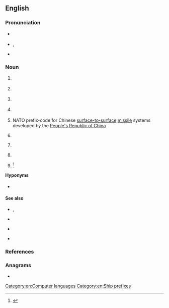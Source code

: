 ==English==

===Pronunciation===
* {{a|RP}} {{IPA|en|/siː ɛs ˈɛs/}}
* {{a|GA}} {{enPR|sē' ĕs' ĕsʹ}}, {{IPA|en|/ˌsi ˌɛs ˈɛs/}}
* {{rhymes|en|ɛs}}

===Noun===
{{en-noun|?}}

# {{lb|en|aviation|travel}} {{initialism of|en|{{l|en|change|Change}} {{l|en|segment|Segment}} {{l|en|status|Status}}}} {{gloss|A GDS code used on older types of airline keyboards}}
# {{lb|en|historical|nautical|military}} {{initialism of|en|{{l|en|Confederate States}} {{l|en|ship|Ship}}}} {{gloss|The designation for a commissioned warship operated by the {{l|en|Confederate States}} {{l|en|navy|Navy}}}}
# {{lb|en|media|DVD}} {{initialism of|en|{{l|en|content|Content}} {{l|en|scramble|Scramble}} {{l|en|system|System}}}}
# {{lb|en|medicine}} {{initialism of|en|{{l|en|Churg-Strauss syndrome}}}}
# {{lb|en|military|rocketry}} NATO prefix-code for Chinese [[surface-to-surface]] [[missile]] systems developed by the [[People's Republic of China]]
# {{lb|en|nautical}} {{initialism of|en|{{l|en|Canadian}} {{l|en|survey|Survey}} {{l|en|ship|Ship}}}} {{gloss|The designation for a survey ship operated by the Canadian Hydrographic Service}}
# {{lb|en|Web design}} {{initialism of|en|{{l|en|cascading|Cascading}} {{l|en|style sheet|Style Sheets}}}}
# {{lb|en|space travel|aviation}} {{initialism of|en|{{l|en|control|Control}} {{l|en|stick|Stick}} {{l|en|steering|Steering}}}} {{gloss|A method of [[Space Shuttle]] flight control}}
# {{lb|en|sports}} {{initialism of|en|{{l|en|critical|Critical}} {{l|en|swim|Swim}} {{l|en|speed|Speed}}}}<ref>{{cite-book|first1=R. J.|last1=Shephard|first2=P.-O.|last2=Astrand|title=The Encyclopaedia of Sports Medicine: An IOC Medical Commission Publication, Endurance in Sport|publisher=John Wiley & Sons|date=2008-04-30|isbn=9780470694824|quote=During recent years a variety of non-invasive tests have been suggested. One of the most interesting is the method of critical swim speed (CSS), described by Wakayoshi et al. (1992)}}</ref>

====Hyponyms====
* {{sense|Web design}} {{l|en|OOCSS}}

====See also====
* {{sense|Canada}} {{l|en|HMCS}}, {{l|en|CCGS}}
* {{sense|Confederate States of America}} {{l|en|USS}}
* {{sense|NATO}} {{l|en|SS}}
* {{pedia|CSS|dab=CSS (disambiguation)|lang=en}}

===References===
<references/>

===Anagrams===
* {{anagrams|en|a=css|SCS|SSC}}

[[Category:en:Computer languages]]
[[Category:en:Ship prefixes]]